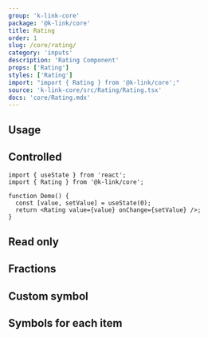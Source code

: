 ```yaml
---
group: 'k-link-core'
package: '@k-link/core'
title: Rating
order: 1
slug: /core/rating/
category: 'inputs'
description: 'Rating Component'
props: ['Rating']
styles: ['Rating']
import: "import { Rating } from '@k-link/core';"
source: 'k-link-core/src/Rating/Rating.tsx'
docs: 'core/Rating.mdx'
---
```



## Usage

<Demo data={RatingDemos.configurator} />

## Controlled

```tsx
import { useState } from 'react';
import { Rating } from '@k-link/core';

function Demo() {
  const [value, setValue] = useState(0);
  return <Rating value={value} onChange={setValue} />;
}
```

## Read only

<Demo data={RatingDemos.readOnly} />

## Fractions

<Demo data={RatingDemos.fractions} />

## Custom symbol

<Demo data={RatingDemos.symbol} />

## Symbols for each item

<Demo data={RatingDemos.customSymbol} />

